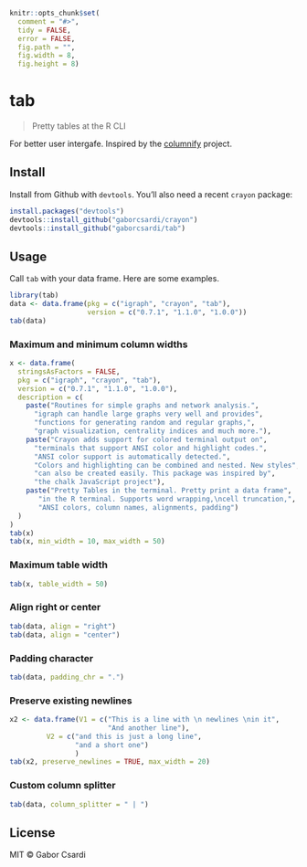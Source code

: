
```r
knitr::opts_chunk$set(
  comment = "#>",
  tidy = FALSE,
  error = FALSE,
  fig.path = "",
  fig.width = 8,
  fig.height = 8)
```

# tab

> Pretty tables at the R CLI

For better user intergafe. Inspired by the
[columnify](https://github.com/timoxley/columnify) project.

## Install

Install from Github with `devtools`. You'll also need a recent `crayon` package:

```r
install.packages("devtools")
devtools::install_github("gaborcsardi/crayon")
devtools::install_github("gaborcsardi/tab")
```

## Usage

Call `tab` with your data frame. Here are some examples.

```r
library(tab)
data <- data.frame(pkg = c("igraph", "crayon", "tab"),
                   version = c("0.7.1", "1.1.0", "1.0.0"))
tab(data)
```

### Maximum and minimum column widths

```r
x <- data.frame(
  stringsAsFactors = FALSE,
  pkg = c("igraph", "crayon", "tab"),
  version = c("0.7.1", "1.1.0", "1.0.0"),
  description = c(
    paste("Routines for simple graphs and network analysis.",
      "igraph can handle large graphs very well and provides",
      "functions for generating random and regular graphs,",
      "graph visualization, centrality indices and much more."),
    paste("Crayon adds support for colored terminal output on",
      "terminals that support ANSI color and highlight codes.",
      "ANSI color support is automatically detected.",
      "Colors and highlighting can be combined and nested. New styles",
      "can also be created easily. This package was inspired by",
      "the chalk JavaScript project"),
    paste("Pretty Tables in the terminal. Pretty print a data frame",
       "in the R terminal. Supports word wrapping,\ncell truncation,",
       "ANSI colors, column names, alignments, padding")
  )
)
tab(x)
tab(x, min_width = 10, max_width = 50)
```

### Maximum table width

```r
tab(x, table_width = 50)
```

### Align right or center

```r
tab(data, align = "right")
tab(data, align = "center")
```

### Padding character

```r
tab(data, padding_chr = ".")
```

### Preserve existing newlines

```r
x2 <- data.frame(V1 = c("This is a line with \n newlines \nin it",
                        "And another line"),
	 	 V2 = c("and this is just a long line",
 	 	        "and a short one")
                )
tab(x2, preserve_newlines = TRUE, max_width = 20)
```

### Custom column splitter


```r
tab(data, column_splitter = " | ")
```

## License

MIT © Gabor Csardi
